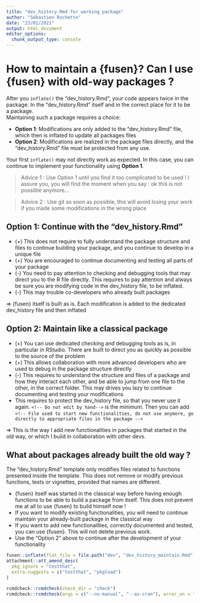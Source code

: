 ```yaml
---
title: "dev_history.Rmd for working package"
author: "Sébastien Rochette"
date: "23/01/2021"
output: html_document
editor_options: 
  chunk_output_type: console
---
```


# How to maintain a {fusen}? Can I use {fusen} with old-way packages ?

After you `inflate()` the "dev_history.Rmd", your code appears twice in the package. In the "dev_history.Rmd" itself and in the correct place for it to be a package.  
Maintaining such a package requires a choice:  

- **Option 1**: Modifications are only added to the "dev_history.Rmd" file, which then is inflated to update all packages files
- **Option 2**: Modifications are realized in the package files directly, and the "dev_history.Rmd" file must be protected from any use.

Your first `inflate()` may not directly work as expected. In this case, you can continue to implement your functionality using **Option 1**. 

> Advice 1 : Use Option 1 until you find it too complicated to be used ! I assure you, you will find the moment when you say : ok this is not possible anymore...

> Advice 2 : Use git as soon as possible, this will avoid losing your work if you made some modifications in the wrong place

## Option 1: Continue with the "dev_history.Rmd"

- (+) This does not require to fully understand the package structure and files to continue building your package, and you continue to develop in a unique file
- (+) You are encouraged to continue documenting and testing all parts of your package
- (-) You need to pay attention to checking and debugging tools that may direct you to the R file directly. This requires to pay attention and always be sure you are modifying code in the dev_history file, to be inflated.
- (-) This may trouble co-developers who already built packages


=> {fusen} itself is built as is. Each modification is added to the dedicated dev_history file and then inflated


## Option 2: Maintain like a classical package

- (+) You can use dedicated checking and debugging tools as is, in particular in RStudio. There are built to direct you as quickly as possible to the source of the problem
- (+) This allows collaboration with more advanced developers who are used to debug in the package structure directly
- (-) This requires to understand the structure and files of a package and how they interact each other, and be able to jump from one file to the other, in the correct folder. This may drives you lazy to continue documenting and testing your modifications
- This requires to protect the dev_history file, so that you never use it again. `<!-- Do not edit by hand-->` is the minimum. Then you can add `<!-- File used to start new functionalities, do not use anymore, go directly to appropriate files in the package -->`


=> This is the way I add new functionalities in packages that started in the old way, or which I build in collaboration with other devs. 
 

## What about packages already built the old way ?

The "dev_history.Rmd" template only modifies files related to functions presented inside the template. 
This does not remove or modify previous functions, tests or vignettes, provided that names are different.

- {fusen} itself was started in the classical way before having enough functions to be able to build a package from itself. This does not prevent me at all to use {fusen} to build himself now ! 
- If you want to modify existing functionalities, you will need to continue maintain your already-built package in the classical way
- If you want to add new functionalities, correctly documented and tested, you can use {fusen}. This will not delete previous work. 
- Use the "Option 2" above to continue after the development of your functionality



```r
fusen::inflate(flat_file = file.path("dev", "dev_history_maintain.Rmd"), name = "Maintain packages with {fusen}", check = FALSE)
attachment::att_amend_desc(
  pkg_ignore = "testthat",
  extra.suggests = c("testthat", "pkgload")
)

rcmdcheck::rcmdcheck(check_dir = "check")
rcmdcheck::rcmdcheck(args = c("--no-manual", "--as-cran"), error_on = "warning", check_dir = "check")
```
